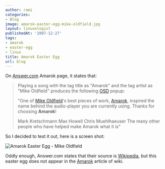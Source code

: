 ```yaml
---
author: rami
categories:
- Blog
image: amarok-easter-egg-mike-oldfield.jpg
layout: linuxologist
publishedAt: '2007-12-27'
tags:
- amarok
- easter-egg
- linux
title: Amarok Easter Egg
url: blog
---
```


On [Answer.com](http://www.answers.com/topic/amarok-audio "Answer.com") Amarok page, it states that:

> Playing a song with the tag title as "Amarok" and the tag artist as "Mike Oldfield" produces the following [OSD](http://en.wikipedia.org/wiki/On-screen_display "OSD") popup:
>
> "One of [Mike Oldfield](http://en.wikipedia.org/wiki/Mike_Oldfield "Mike Oldfield")'s best pieces of work, [Amarok](http://en.wikipedia.org/wiki/Amarok_%28software%29 "Amarok"), inspired the name behind the audio-player you are currently using. Thanks for choosing **Amarok**!
> 
> Mark Kretschmann
> Max Howell
> Chris Muehlhaeuser
> The many other people who have helped make Amarok what it is"

So I decided to test it out, here is a screen shot:

![Amarok Easter Egg - Mike Oldfield](/assets/images/content/blog/amarok-easter-egg-mike-oldfield.jpg)

Oddly enough, Answer.com states that their source is [Wikipedia](http://www.wikipedia.com "Wikipedia"), but this easter egg does not appear in the [Amarok](http://en.wikipedia.org/wiki/Amarok_%28software%29 "Amarok") article of wiki.